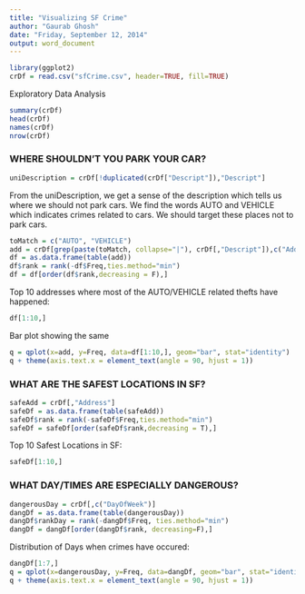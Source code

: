 ```yaml
---
title: "Visualizing SF Crime"
author: "Gaurab Ghosh"
date: "Friday, September 12, 2014"
output: word_document
---
```


```r
library(ggplot2)
crDf = read.csv("sfCrime.csv", header=TRUE, fill=TRUE)
```
Exploratory Data Analysis

```r
summary(crDf)
head(crDf)
names(crDf)
nrow(crDf)
```

### WHERE SHOULDN'T YOU PARK YOUR CAR?

```r
uniDescription = crDf[!duplicated(crDf["Descript"]),"Descript"]
```

From the uniDescription, we get a sense of the description which tells us where we should not park cars. 
We find the words AUTO and VEHICLE which indicates crimes related to cars. We should target these places not to park cars.

```r
toMatch = c("AUTO", "VEHICLE")
add = crDf[grep(paste(toMatch, collapse="|"), crDf[,"Descript"]),c("Address")]
df = as.data.frame(table(add))
df$rank = rank(-df$Freq,ties.method="min")
df = df[order(df$rank,decreasing = F),]
```

Top 10 addresses where most of the AUTO/VEHICLE related thefts have happened:

```r
df[1:10,]
```

Bar plot showing the same

```r
q = qplot(x=add, y=Freq, data=df[1:10,], geom="bar", stat="identity")
q + theme(axis.text.x = element_text(angle = 90, hjust = 1))
```


### WHAT ARE THE SAFEST LOCATIONS IN SF?

```r
safeAdd = crDf[,"Address"]
safeDf = as.data.frame(table(safeAdd))
safeDf$rank = rank(-safeDf$Freq,ties.method="min")
safeDf = safeDf[order(safeDf$rank,decreasing = T),]
```

Top 10 Safest Locations in SF:
```r
safeDf[1:10,]
```

### WHAT DAY/TIMES ARE ESPECIALLY DANGEROUS?
```r
dangerousDay = crDf[,c("DayOfWeek")]
dangDf = as.data.frame(table(dangerousDay))
dangDf$rankDay = rank(-dangDf$Freq, ties.method="min")
dangDf = dangDf[order(dangDf$rank, decreasing=F),]
```

Distribution of Days when crimes have occured:
```r
dangDf[1:7,]
q = qplot(x=dangerousDay, y=Freq, data=dangDf, geom="bar", stat="identity")
q + theme(axis.text.x = element_text(angle = 90, hjust = 1))
```

